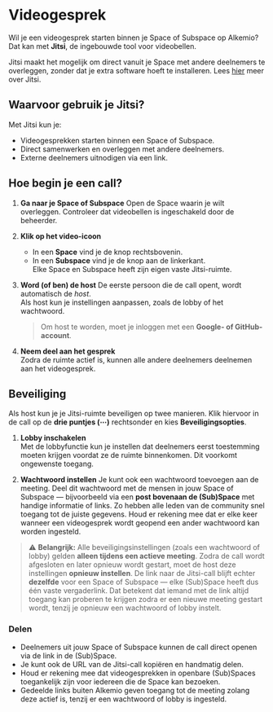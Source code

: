 # Videogesprek

Wil je een videogesprek starten binnen je Space of Subspace op Alkemio?\
Dat kan met **Jitsi**, de ingebouwde tool voor videobellen.

Jitsi maakt het mogelijk om direct vanuit je Space met andere deelnemers te overleggen, zonder dat je extra software hoeft te installeren.
Lees [hier](https://jitsi.org/jitsi-meet/) meer over Jitsi.

## Waarvoor gebruik je Jitsi?

Met Jitsi kun je:

* Videogesprekken starten binnen een Space of Subspace.
* Direct samenwerken en overleggen met andere deelnemers.
* Externe deelnemers uitnodigen via een link.

## Hoe begin je een call?

1. **Ga naar je Space of Subspace**
   Open de Space waarin je wilt overleggen. Controleer dat videobellen is ingeschakeld door de beheerder.

2. **Klik op het video-icoon**
   * In een **Space** vind je de knop rechtsbovenin.
   * In een **Subspace** vind je de knop aan de linkerkant.\
     Elke Space en Subspace heeft zijn eigen vaste Jitsi-ruimte.

3. **Word (of ben) de host**
   De eerste persoon die de call opent, wordt automatisch de *host*.\
   Als host kun je instellingen aanpassen, zoals de lobby of het wachtwoord.
   > Om host te worden, moet je inloggen met een **Google- of GitHub-account**.

4. **Neem deel aan het gesprek**\
   Zodra de ruimte actief is, kunnen alle andere deelnemers deelnemen aan het videogesprek.

## Beveiliging

Als host kun je je Jitsi-ruimte beveiligen op twee manieren.
Klik hiervoor in de call op de **drie puntjes (⋯)** rechtsonder en kies **Beveiligingsopties**.

1. **Lobby inschakelen**\
   Met de lobbyfunctie kun je instellen dat deelnemers eerst toestemming moeten krijgen voordat ze de ruimte binnenkomen. Dit voorkomt ongewenste toegang.

2. **Wachtwoord instellen**
   Je kunt ook een wachtwoord toevoegen aan de meeting.
   Deel dit wachtwoord met de mensen in jouw Space of Subspace — bijvoorbeeld via een **post bovenaan de (Sub)Space** met handige informatie of links.
   Zo hebben alle leden van de community snel toegang tot de juiste gegevens.
   Houd er rekening mee dat er elke keer wanneer een videogesprek wordt geopend een ander wachtwoord kan worden ingesteld.

> ⚠️ **Belangrijk:**
> Alle beveiligingsinstellingen (zoals een wachtwoord of lobby) gelden **alleen tijdens een actieve meeting**.
> Zodra de call wordt afgesloten en later opnieuw wordt gestart, moet de host deze instellingen **opnieuw instellen**.
> De link naar de Jitsi-call blijft echter **dezelfde** voor een Space of Subspace — elke (Sub)Space heeft dus één vaste vergaderlink.
> Dat betekent dat iemand met de link altijd toegang kan proberen te krijgen zodra er een nieuwe meeting gestart wordt, tenzij je opnieuw een wachtwoord of lobby instelt.

### Delen

* Deelnemers uit jouw Space of Subspace kunnen de call direct openen via de link in de (Sub)Space.
* Je kunt ook de URL van de Jitsi-call kopiëren en handmatig delen.
* Houd er rekening mee dat videogesprekken in openbare (Sub)Spaces toegankelijk zijn voor iedereen die de Space kan bezoeken.
* Gedeelde links buiten Alkemio geven toegang tot de meeting zolang deze actief is, tenzij er een wachtwoord of lobby is ingesteld.

